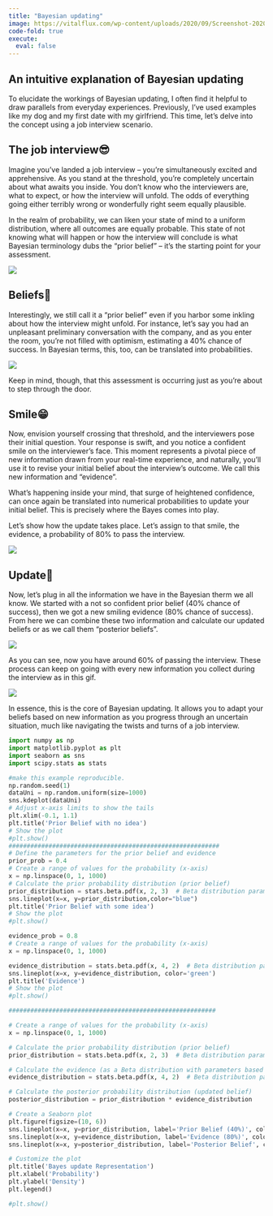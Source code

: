 ```yaml
---
title: "Bayesian updating"
image: https://vitalflux.com/wp-content/uploads/2020/09/Screenshot-2020-09-13-at-9.29.35-AM.png
code-fold: true
execute:
  eval: false
---
```


::: justify
# An intuitive explanation of Bayesian updating

To elucidate the workings of Bayesian updating, I often find it helpful to draw parallels from everyday experiences. Previously, I've used examples like my dog and my first date with my girlfriend. This time, let's delve into the concept using a job interview scenario.

## The job interview😎

Imagine you've landed a job interview -- you're simultaneously excited and apprehensive. As you stand at the threshold, you're completely uncertain about what awaits you inside. You don't know who the interviewers are, what to expect, or how the interview will unfold. The odds of everything going either terribly wrong or wonderfully right seem equally plausible.

In the realm of probability, we can liken your state of mind to a uniform distribution, where all outcomes are equally probable. This state of not knowing what will happen or how the interview will conclude is what Bayesian terminology dubs the "prior belief" -- it's the starting point for your assessment.

![](../gallery/prior1.png){fig-align="center"}

## Beliefs💬

Interestingly, we still call it a "prior belief" even if you harbor some inkling about how the interview might unfold. For instance, let's say you had an unpleasant preliminary conversation with the company, and as you enter the room, you're not filled with optimism, estimating a 40% chance of success. In Bayesian terms, this, too, can be translated into probabilities.

![](../gallery/prior2.png){fig-align="center"}

Keep in mind, though, that this assessment is occurring just as you're about to step through the door.

## Smile😁

Now, envision yourself crossing that threshold, and the interviewers pose their initial question. Your response is swift, and you notice a confident smile on the interviewer's face. This moment represents a pivotal piece of new information drawn from your real-time experience, and naturally, you'll use it to revise your initial belief about the interview's outcome. We call this new information and "evidence".

What's happening inside your mind, that surge of heightened confidence, can once again be translated into numerical probabilities to update your initial belief. This is precisely where the Bayes comes into play.

Let's show how the update takes place. Let's assign to that smile, the evidence, a probability of 80% to pass the interview.

![](../gallery/evidence1.png){fig-align="center"}

## Update🔀

Now, let's plug in all the information we have in the Bayesian therm we all know. We started with a not so confident prior belief (40% chance of success), then we got a new smiling evidence (80% chance of success). From here we can combine these two information and calculate our updated beliefs or as we call them "posterior beliefs".

![](../gallery/update1.png){fig-align="center"}

As you can see, now you have around 60% of passing the interview. These process can keep on going with every new information you collect during the interview as in this gif.

![](../gallery/bayesian_update.gif){fig-align="center"}

In essence, this is the core of Bayesian updating. It allows you to adapt your beliefs based on new information as you progress through an uncertain situation, much like navigating the twists and turns of a job interview.
:::

```python
import numpy as np
import matplotlib.pyplot as plt
import seaborn as sns
import scipy.stats as stats

#make this example reproducible.
np.random.seed(1)
dataUni = np.random.uniform(size=1000)
sns.kdeplot(dataUni)
# Adjust x-axis limits to show the tails
plt.xlim(-0.1, 1.1)
plt.title('Prior Belief with no idea')
# Show the plot
#plt.show()
##########################################################
# Define the parameters for the prior belief and evidence
prior_prob = 0.4
# Create a range of values for the probability (x-axis)
x = np.linspace(0, 1, 1000)
# Calculate the prior probability distribution (prior belief)
prior_distribution = stats.beta.pdf(x, 2, 3)  # Beta distribution parameters (2, 3)
sns.lineplot(x=x, y=prior_distribution,color="blue")
plt.title('Prior Belief with some idea')
# Show the plot
#plt.show()

evidence_prob = 0.8
# Create a range of values for the probability (x-axis)
x = np.linspace(0, 1, 1000)

evidence_distribution = stats.beta.pdf(x, 4, 2)  # Beta distribution parameters (4, 2)
sns.lineplot(x=x, y=evidence_distribution, color='green')
plt.title('Evidence')
# Show the plot
#plt.show()

#########################################################

# Create a range of values for the probability (x-axis)
x = np.linspace(0, 1, 1000)

# Calculate the prior probability distribution (prior belief)
prior_distribution = stats.beta.pdf(x, 2, 3)  # Beta distribution parameters (2, 3)

# Calculate the evidence (as a Beta distribution with parameters based on evidence probability)
evidence_distribution = stats.beta.pdf(x, 4, 2)  # Beta distribution parameters (4, 2)

# Calculate the posterior probability distribution (updated belief)
posterior_distribution = prior_distribution * evidence_distribution

# Create a Seaborn plot
plt.figure(figsize=(10, 6))
sns.lineplot(x=x, y=prior_distribution, label='Prior Belief (40%)', color='blue')
sns.lineplot(x=x, y=evidence_distribution, label='Evidence (80%)', color='green')
sns.lineplot(x=x, y=posterior_distribution, label='Posterior Belief', color='red')

# Customize the plot
plt.title('Bayes update Representation')
plt.xlabel('Probability')
plt.ylabel('Density')
plt.legend()

#plt.show()

```
